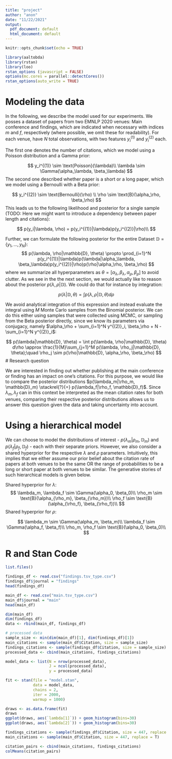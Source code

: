 ```yaml
---
title: "project"
author: "anon"
date: "11/22/2021"
output:
  pdf_document: default
  html_document: default
---
```


```r
knitr::opts_chunk$set(echo = TRUE)
```

```r
library(aaltobda)
library(rstan)
library(loo)
rstan_options (javascript = FALSE)
options(mc.cores = parallel::detectCores())
rstan_options(auto_write = TRUE)
```

# Modeling the data 

In the following, we describe the model used for our experiments. 
We posses a dataset of papers from two EMNLP 2020 venues: Main conference and findings,
which are indicated when necessary with indices $m$ and $f$, respectively (where possible, we omit these for readability). 
For each venue, have $N$ total observations, with two features $y_i^{(1)}$ and $y_i^{(2)}$ each.

The first one denotes the number of citations, which we model using a Poisson distribution and a Gamma prior:

$$ 
y_i^{(1)} \sim \text{Poisson}(\lambda)\\
\lambda \sim \Gamma(\alpha_\lambda, \beta_\lambda)
$$
The second one described whether paper is a short or a long paper, which we model using a Bernoulli with a Beta prior:

$$
y_i^{(2)} \sim \text{Bernoulli}(\rho) \\
\rho \sim \text{B}(\alpha_\rho, \beta_\rho)
$$
This leads us to the following likelihood and posterior for a single sample (TODO: Here we might want to introduce a dependency between paper length and citations):

$$
  p(y_i|\lambda, \rho) = p(y_i^{(1)}|\lambda)p(y_i^{(2)}|\rho)\\
$$

Further, we can formulate the following posterior for the entire Dataset $\mathbb{D} = \{y_1, \ldots, y_N\}$:
$$
  p(\lambda, \rho|\mathbb{D}, \theta) \propto \prod_{i=1}^N p(y_i^{(1)}|\lambda)p(\lambda|\alpha_\lambda, \beta_\lambda)p(y_i^{(2)}|\rho)p(\rho|\alpha_\rho, \beta_\rho)
$$
where we summarize all hyperparameters as $\theta = [\alpha_\lambda, \beta_\lambda, \alpha_\rho, \beta_\rho]$ to avoid clutter. As we see in the the next section, we would actually like to reason about the posterior $p(\lambda, \rho|\mathbb{D})$. 
We could do that for instance by integration:

$$
  p(\lambda|\mathbb{D}, \theta) = \int p(\lambda, \rho|\mathbb{D}, \theta) d\rho
$$

[//]: # "Since we chose conjugate prior for the two feature likelihoods and assumed the features to be independent, we know that the posterior $p(\lambda, \rho|\mathbb{D})$ is a product of a Beta with posterior parameters $\alpha_\rho + \sum_{i=1}^N y^{(2)}_i, \beta_\rho + N - \sum_{i=1}^N y^{(2)}_i$ and a Gamma with posterior parameters $\alpha_\lambda + \sum_{i=1}^N y^{(1)}_i, \beta_\lambda + N$ (see for instance [Wikipedia](https://en.wikipedia.org/wiki/Conjugate_prior) for this standard result)."

We avoid analytical integration of this expression and instead evaluate the integral using $M$ Monte Carlo samples from the Binomial posterior. We can do this either using samples that were collected using MCMC, or sampling from the Beta posterior directly, since we know its parameters via conjugacy, namely $\alpha_\rho + \sum_{i=1}^N y^{(2)}_i, \beta_\rho + N - \sum_{i=1}^N y^{(2)}_i$:

$$
  p(\lambda|\mathbb{D}, \theta) = \int p(\lambda, \rho|\mathbb{D}, \theta) d\rho \approx \frac{1}{M}\sum_{j=1}^M p(\lambda, \rho_j|\mathbb{D}, \theta);\quad \rho_j \sim p(\rho|\mathbb{D}, \alpha_\rho, \beta_\rho)
$$
# Research question

We are interested in finding out whether publishing at the main conference or finding has an impact on one's citations. 
For this purpose, we would like to compare the posterior distributions $p(\lambda_m|\rho_m, \mathbb{D}_m) \stackrel{?}{=} p(\lambda_f|\rho_f, \mathbb{D}_f)$. 
Since $\lambda_m, \lambda_f$ can in this context be interpreted as the mean citation rates for both venues, comparing their respective posterior distributions allows us to answer this question given the data and taking uncertainty into account.

# Using a hierarchical model

We can choose to model the distributions of interest - $p(\lambda_m|\rho_m, \mathbb{D}_m)$ and $p(\lambda_f|\rho_f, \mathbb{D}_f)$ - each with their separate priors. However, we also consider a shared hyperprior for the respective $\lambda$ and $\rho$ parameters. Intuitively, this implies that we either assume our prior belief about the citation rate of papers at both venues to be the same OR the range of probabilities to be a long or short paper at both venues to be similar. The generative stories of such hierarchical models is given below. 

Shared hyperprior for $\lambda$:
$$
\lambda_m, \lambda_f \sim \Gamma(\alpha_0, \beta_0)\\
\rho_m \sim \text{B}(\alpha_{\rho_m}, \beta_{\rho_m})\\
\rho_f \sim \text{B}(\alpha_{\rho_f}, \beta_{\rho_f})\\
$$
Shared hyperprior for $\rho$:

$$
\lambda_m \sim \Gamma(\alpha_m, \beta_m)\\
\lambda_f \sim \Gamma(\alpha_f, \beta_f)\\
\rho_m, \rho_f \sim \text{B}(\alpha_0, \beta_0)\\
$$

# R and Stan Code


```r
list.files()
```

```r
findings_df <- read.csv("findings.tsv_type.csv")
findings_df$journal = "findings"
head(findings_df)

main_df <- read.csv("main.tsv_type.csv")
main_df$journal = "main"
head(main_df)
```

```r
dim(main_df)
dim(findings_df)
data <- rbind(main_df, findings_df)
```

```r
# processed data
sample_size <- min(dim(main_df)[1], dim(findings_df)[1])
main_citations <- sample(main_df$Citation, size = sample_size)
findings_citations <- sample(findings_df$Citation, size = sample_size)
processed_data <- cbind(main_citations, findings_citations)
```


```r
model_data <- list(N = nrow(processed_data),
                   J = ncol(processed_data),
                   y = processed_data)

fit <- stan(file = "model.stan", 
            data = model_data,
            chains = 2,
            iter = 2000,
            warmup = 1000)
```

```r
draws <- as.data.frame(fit)
draws
ggplot(draws, aes(`lambda[1]`)) + geom_histogram(bins=30)
ggplot(draws, aes(`lambda[2]`)) + geom_histogram(bins=30)
```


```r
findings_citations <- sample(findings_df$Citation, size = 447, replace = T)
main_citations <- sample(main_df$Citation, size = 447, replace = T)

citation_pairs <- cbind(main_citations, findings_citations)
colMeans(citation_pairs)
```
